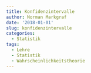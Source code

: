 ```yaml
---
title: Konfidenzintervalle
author: Norman Markgraf
date: '2018-01-01'
slug: konfidenzintervalle
categories:
  - Statistik
tags:
  - Lehre
  - Statistik
  - Wahrscheinlichkeitstheorie
---
```


